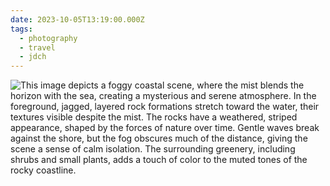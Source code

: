 ```yaml
---
date: 2023-10-05T13:19:00.000Z
tags:
  - photography
  - travel
  - jdch
---
```

![This image depicts a foggy coastal scene, where the mist blends the horizon with the sea, creating a mysterious and serene atmosphere. In the foreground, jagged, layered rock formations stretch toward the water, their textures visible despite the mist. The rocks have a weathered, striped appearance, shaped by the forces of nature over time. Gentle waves break against the shore, but the fog obscures much of the distance, giving the scene a sense of calm isolation. The surrounding greenery, including shrubs and small plants, adds a touch of color to the muted tones of the rocky coastline.](../../assets/photos/20231005-IMG_7359.jpg)